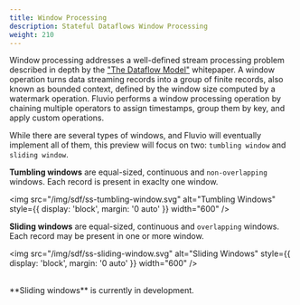 ```yaml
---
title: Window Processing
description: Stateful Dataflows Window Processing
weight: 210
---
```


Window processing addresses a well-defined stream processing problem described in depth by the ["The Dataflow Model"] whitepaper. A window operation turns data streaming records into a group of finite records, also known as bounded context, defined by the window size computed by a watermark operation. Fluvio performs a window processing operation by chaining multiple operators to assign timestamps, group them by key, and apply custom operations.

While there are several types of windows, and Fluvio will eventually implement all of them, this preview will focus on two: `tumbling window` and `sliding window`.

**Tumbling windows** are equal-sized, continuous and `non-overlapping` windows. Each record is present in exaclty one window.

<img src="/img/sdf/ss-tumbling-window.svg" alt="Tumbling Windows"  style={{ display: 'block', margin: '0 auto' }} width="600" />

**Sliding windows** are equal-sized, continuous and `overlapping` windows. Each record may be present in one or more window.

<img src="/img/sdf/ss-sliding-window.svg" alt="Sliding Windows"  style={{ display: 'block', margin: '0 auto' }} width="600" />

<br />

<Alert>
  **Sliding windows** is currently in development.
</Alert>

["The Dataflow Model"]: https://storage.googleapis.com/pub-tools-public-publication-data/pdf/43864.pdf

